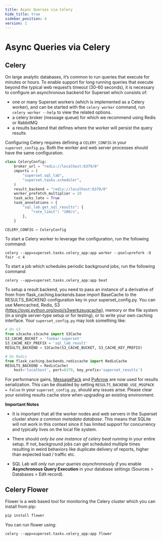 ```yaml
---
title: Async Queries via Celery
hide_title: true
sidebar_position: 4
version: 1
---
```


# Async Queries via Celery

## Celery

On large analytic databases, it’s common to run queries that execute for minutes or hours. To enable
support for long running queries that execute beyond the typical web request’s timeout (30-60
seconds), it is necessary to configure an asynchronous backend for Superset which consists of:

- one or many Superset workers (which is implemented as a Celery worker), and can be started with
  the `celery worker` command, run `celery worker --help` to view the related options.
- a celery broker (message queue) for which we recommend using Redis or RabbitMQ
- a results backend that defines where the worker will persist the query results

Configuring Celery requires defining a `CELERY_CONFIG` in your `superset_config.py`. Both the worker
and web server processes should have the same configuration.

```python
class CeleryConfig:
    broker_url = "redis://localhost:6379/0"
    imports = (
        "superset.sql_lab",
        "superset.tasks.scheduler",
    )
    result_backend = "redis://localhost:6379/0"
    worker_prefetch_multiplier = 10
    task_acks_late = True
    task_annotations = {
        "sql_lab.get_sql_results": {
            "rate_limit": "100/s",
        },
    }

CELERY_CONFIG = CeleryConfig
```

To start a Celery worker to leverage the configuration, run the following command:

```
celery --app=superset.tasks.celery_app:app worker --pool=prefork -O fair -c 4
```

To start a job which schedules periodic background jobs, run the following command:

```
celery --app=superset.tasks.celery_app:app beat
```

To setup a result backend, you need to pass an instance of a derivative of from
from flask_caching.backends.base import BaseCache to the RESULTS_BACKEND configuration key in your superset_config.py. You can
use Memcached, Redis, S3 (https://pypi.python.org/pypi/s3werkzeugcache), memory or the file system
(in a single server-type setup or for testing), or to write your own caching interface. Your
`superset_config.py` may look something like:

```python
# On S3
from s3cache.s3cache import S3Cache
S3_CACHE_BUCKET = 'foobar-superset'
S3_CACHE_KEY_PREFIX = 'sql_lab_result'
RESULTS_BACKEND = S3Cache(S3_CACHE_BUCKET, S3_CACHE_KEY_PREFIX)

# On Redis
from flask_caching.backends.rediscache import RedisCache
RESULTS_BACKEND = RedisCache(
    host='localhost', port=6379, key_prefix='superset_results')
```

For performance gains, [MessagePack](https://github.com/msgpack/msgpack-python) and
[PyArrow](https://arrow.apache.org/docs/python/) are now used for results serialization. This can be
disabled by setting `RESULTS_BACKEND_USE_MSGPACK = False` in your `superset_config.py`, should any
issues arise. Please clear your existing results cache store when upgrading an existing environment.

**Important Notes**

- It is important that all the worker nodes and web servers in the Superset cluster _share a common
  metadata database_. This means that SQLite will not work in this context since it has limited
  support for concurrency and typically lives on the local file system.

- There should _only be one instance of celery beat running_ in your entire setup. If not,
  background jobs can get scheduled multiple times resulting in weird behaviors like duplicate
  delivery of reports, higher than expected load / traffic etc.

- SQL Lab will _only run your queries asynchronously if_ you enable **Asynchronous Query Execution**
  in your database settings (Sources > Databases > Edit record).

## Celery Flower

Flower is a web based tool for monitoring the Celery cluster which you can install from pip:

```python
pip install flower
```

You can run flower using:

```
celery --app=superset.tasks.celery_app:app flower
```
